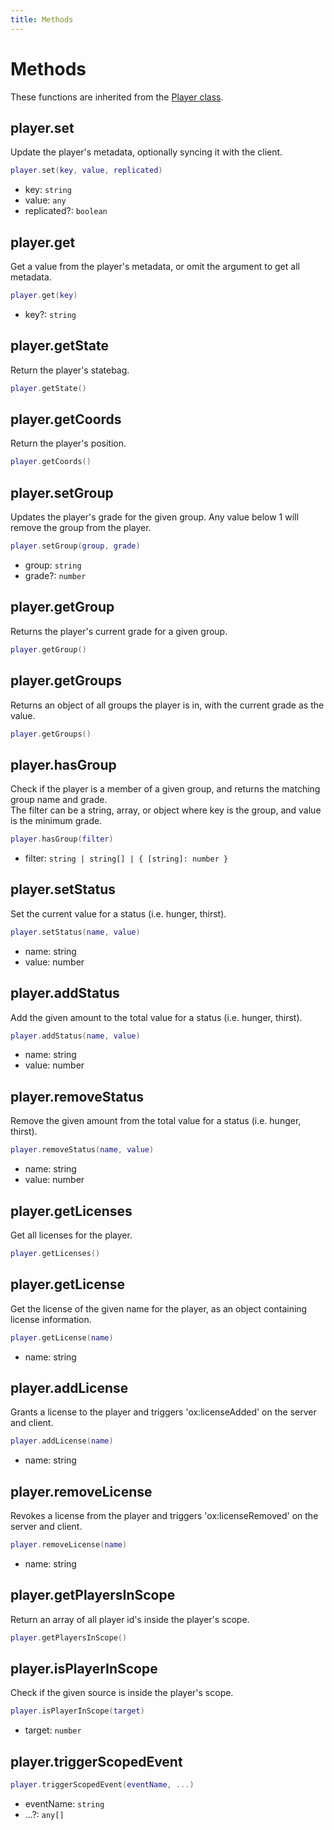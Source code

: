 ```yaml
---
title: Methods
---
```



# Methods

These functions are inherited from the [Player class](../Server/).

## player.set

Update the player's metadata, optionally syncing it with the client.

```lua
player.set(key, value, replicated)
```

- key: `string`
- value: `any`
- replicated?: `boolean`

## player.get

Get a value from the player's metadata, or omit the argument to get all metadata.

```lua
player.get(key)
```

- key?: `string`

## player.getState

Return the player's statebag.

```lua
player.getState()
```

## player.getCoords

Return the player's position.

```lua
player.getCoords()
```

## player.setGroup

Updates the player's grade for the given group. Any value below 1 will remove the group from the player.

```lua
player.setGroup(group, grade)
```

- group: `string`
- grade?: `number`

## player.getGroup

Returns the player's current grade for a given group.

```lua
player.getGroup()
```

## player.getGroups

Returns an object of all groups the player is in, with the current grade as the value.

```lua
player.getGroups()
```

## player.hasGroup

Check if the player is a member of a given group, and returns the matching group name and grade.  
The filter can be a string, array, or object where key is the group, and value is the minimum grade.

```lua
player.hasGroup(filter)
```

- filter: `string | string[] | { [string]: number }`

## player.setStatus

Set the current value for a status (i.e. hunger, thirst).

```lua
player.setStatus(name, value)
```

- name: string
- value: number

## player.addStatus

Add the given amount to the total value for a status (i.e. hunger, thirst).

```lua
player.addStatus(name, value)
```

- name: string
- value: number

## player.removeStatus

Remove the given amount from the total value for a status (i.e. hunger, thirst).

```lua
player.removeStatus(name, value)
```

- name: string
- value: number

## player.getLicenses

Get all licenses for the player.

```lua
player.getLicenses()
```

## player.getLicense

Get the license of the given name for the player, as an object containing license information.

```lua
player.getLicense(name)
```

- name: string

## player.addLicense

Grants a license to the player and triggers 'ox:licenseAdded' on the server and client.

```lua
player.addLicense(name)
```

- name: string

## player.removeLicense

Revokes a license from the player and triggers 'ox:licenseRemoved' on the server and client.

```lua
player.removeLicense(name)
```

- name: string

## player.getPlayersInScope

Return an array of all player id's inside the player's scope.

```lua
player.getPlayersInScope()
```

## player.isPlayerInScope

Check if the given source is inside the player's scope.

```lua
player.isPlayerInScope(target)
```

- target: `number`

## player.triggerScopedEvent

```lua
player.triggerScopedEvent(eventName, ...)
```

- eventName: `string`
- ...?: `any[]`

